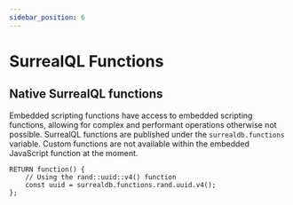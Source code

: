 ```yaml
---
sidebar_position: 6
---
```


# SurrealQL Functions

## Native SurrealQL functions

Embedded scripting functions have access to embedded scripting functions, allowing for complex and performant operations otherwise not possible. SurrealQL functions are published under the `surrealdb.functions` variable. Custom functions are not available within the embedded JavaScript function at the moment.

```surql
RETURN function() {
	// Using the rand::uuid::v4() function
	const uuid = surrealdb.functions.rand.uuid.v4();
};
```